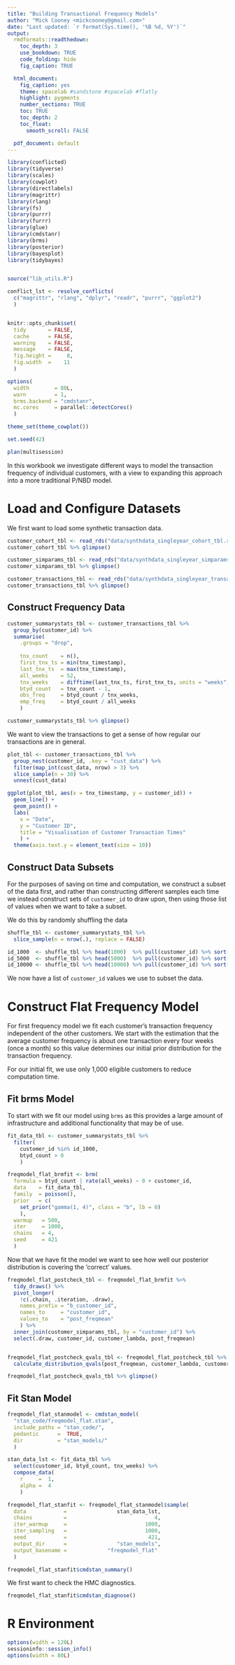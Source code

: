 ```yaml
---
title: "Building Transactional Frequency Models"
author: "Mick Cooney <mickcooney@gmail.com>"
date: "Last updated: `r format(Sys.time(), '%B %d, %Y')`"
output:
  rmdformats::readthedown:
    toc_depth: 3
    use_bookdown: TRUE
    code_folding: hide
    fig_caption: TRUE

  html_document:
    fig_caption: yes
    theme: spacelab #sandstone #spacelab #flatly
    highlight: pygments
    number_sections: TRUE
    toc: TRUE
    toc_depth: 2
    toc_float:
      smooth_scroll: FALSE

  pdf_document: default
---
```



```r
library(conflicted)
library(tidyverse)
library(scales)
library(cowplot)
library(directlabels)
library(magrittr)
library(rlang)
library(fs)
library(purrr)
library(furrr)
library(glue)
library(cmdstanr)
library(brms)
library(posterior)
library(bayesplot)
library(tidybayes)


source("lib_utils.R")

conflict_lst <- resolve_conflicts(
  c("magrittr", "rlang", "dplyr", "readr", "purrr", "ggplot2")
  )


knitr::opts_chunk$set(
  tidy       = FALSE,
  cache      = FALSE,
  warning    = FALSE,
  message    = FALSE,
  fig.height =     8,
  fig.width  =    11
  )

options(
  width        = 80L,
  warn         = 1,
  brms.backend = "cmdstanr",
  mc.cores     = parallel::detectCores()
  )

theme_set(theme_cowplot())

set.seed(42)

plan(multisession)
```

In this workbook we investigate different ways to model the transaction
frequency of individual customers, with a view to expanding this approach into
a more traditional P/NBD model.

# Load and Configure Datasets

We first want to load some synthetic transaction data.

```r
customer_cohort_tbl <- read_rds("data/synthdata_singleyear_cohort_tbl.rds")
customer_cohort_tbl %>% glimpse()

customer_simparams_tbl <- read_rds("data/synthdata_singleyear_simparams_tbl.rds")
customer_simparams_tbl %>% glimpse()

customer_transactions_tbl <- read_rds("data/synthdata_singleyear_transactions_tbl.rds")
customer_transactions_tbl %>% glimpse()
```


## Construct Frequency Data

```r
customer_summarystats_tbl <- customer_transactions_tbl %>%
  group_by(customer_id) %>%
  summarise(
    .groups = "drop",
    
    tnx_count    = n(),
    first_tnx_ts = min(tnx_timestamp),
    last_tnx_ts  = max(tnx_timestamp),
    all_weeks    = 52,
    tnx_weeks    = difftime(last_tnx_ts, first_tnx_ts, units = "weeks") %>% as.numeric(),
    btyd_count   = tnx_count - 1,
    obs_freq     = btyd_count / tnx_weeks,
    emp_freq     = btyd_count / all_weeks
    )

customer_summarystats_tbl %>% glimpse()
```

We want to view the transactions to get a sense of how regular our transactions
are in general.

```r
plot_tbl <- customer_transactions_tbl %>%
  group_nest(customer_id, .key = "cust_data") %>%
  filter(map_int(cust_data, nrow) > 3) %>%
  slice_sample(n = 30) %>%
  unnest(cust_data)

ggplot(plot_tbl, aes(x = tnx_timestamp, y = customer_id)) +
  geom_line() +
  geom_point() +
  labs(
    x = "Date",
    y = "Customer ID",
    title = "Visualisation of Customer Transaction Times"
    ) +
  theme(axis.text.y = element_text(size = 10))
```


## Construct Data Subsets

For the purposes of saving on time and computation, we construct a subset of
the data first, and rather than constructing different samples each time we
instead construct sets of `customer_id` to draw upon, then using those list
of values when we want to take a subset.

We do this by randomly shuffling the data

```r
shuffle_tbl <- customer_summarystats_tbl %>%
  slice_sample(n = nrow(.), replace = FALSE)

id_1000  <- shuffle_tbl %>% head(1000)  %>% pull(customer_id) %>% sort()
id_5000  <- shuffle_tbl %>% head(5000)  %>% pull(customer_id) %>% sort()
id_10000 <- shuffle_tbl %>% head(10000) %>% pull(customer_id) %>% sort()
```

We now have a list of `customer_id` values we use to subset the data.


# Construct Flat Frequency Model

For first frequency model we fit each customer's transaction frequency
independent of the other customers. We start with the estimation that the
average customer frequency is about one transaction every four weeks (once a
month) so this value determines our initial prior distribution for the
transaction frequency.

For our initial fit, we use only 1,000 eligible customers to reduce computation
time.


## Fit brms Model

To start with we fit our model using `brms` as this provides a large amount
of infrastructure and additional functionality that may be of use.

```r
fit_data_tbl <- customer_summarystats_tbl %>%
  filter(
    customer_id %in% id_1000,
    btyd_count > 0
    )

freqmodel_flat_brmfit <- brm(
  formula = btyd_count | rate(all_weeks) ~ 0 + customer_id,
  data    = fit_data_tbl,
  family  = poisson(),
  prior   = c(
    set_prior("gamma(1, 4)", class = "b", lb = 0)
    ),
  warmup   = 500,
  iter     = 1000,
  chains   = 4,
  seed     = 421
  )
```


Now that we have fit the model we want to see how well our posterior
distribution is covering the 'correct' values.

```r
freqmodel_flat_postcheck_tbl <- freqmodel_flat_brmfit %>%
  tidy_draws() %>%
  pivot_longer(
    !c(.chain, .iteration, .draw),
    names_prefix = "b_customer_id",
    names_to     = "customer_id",
    values_to    = "post_freqmean"
    ) %>%
  inner_join(customer_simparams_tbl, by = "customer_id") %>%
  select(.draw, customer_id, customer_lambda, post_freqmean)


freqmodel_flat_postcheck_qvals_tbl <- freqmodel_flat_postcheck_tbl %>%
  calculate_distribution_qvals(post_freqmean, customer_lambda, customer_id)

freqmodel_flat_postcheck_qvals_tbl %>% glimpse()
```


## Fit Stan Model

```r
freqmodel_flat_stanmodel <- cmdstan_model(
  "stan_code/freqmodel_flat.stan",
  include_paths = "stan_code/",
  pedantic      =  TRUE,
  dir           = "stan_models/"
  )
```


```r
stan_data_lst <- fit_data_tbl %>%
  select(customer_id, btyd_count, tnx_weeks) %>%
  compose_data(
    r     =  1,
    alpha =  4
    )

freqmodel_flat_stanfit <- freqmodel_flat_stanmodel$sample(
  data            =                stan_data_lst,
  chains          =                            4,
  iter_warmup     =                         1000,
  iter_sampling   =                         1000,
  seed            =                          421,
  output_dir      =                "stan_models",
  output_basename =             "freqmodel_flat"
  )

freqmodel_flat_stanfit$cmdstan_summary()
```

We first want to check the HMC diagnostics.

```r
freqmodel_flat_stanfit$cmdstan_diagnose()
```



# R Environment

```r
options(width = 120L)
sessioninfo::session_info()
options(width = 80L)
```
